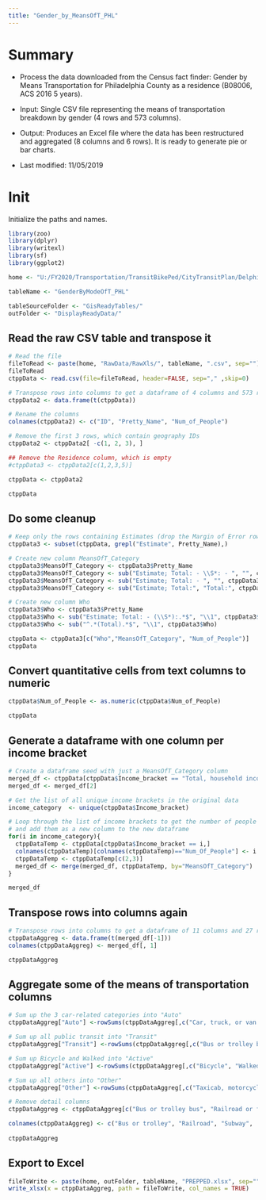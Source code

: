 ```yaml
---
title: "Gender_by_MeansOfT_PHL"
---
```


# Summary

* Process the data downloaded from the Census fact finder: Gender by Means Transportation for Philadelphia County as a residence (B08006, ACS 2016 5 years). 
* Input: Single CSV file representing the means of transportation breakdown by gender (4 rows and 573 columns).  

* Output: Produces an Excel file where the data has been restructured and aggregated (8 columns and 6 rows). It is ready to generate pie or bar charts.

* Last modified: 11/05/2019

# Init

Initialize the paths and names. 

```r

library(zoo)
library(dplyr)
library(writexl) 
library(sf)
library(ggplot2)

home <- "U:/FY2020/Transportation/TransitBikePed/CityTransitPlan/Delphine_CityTransitPlan/CtppAnalysis/Data3rdPass/"

tableName <- "GenderByModeOfT_PHL"

tableSourceFolder <- "GisReadyTables/"
outFolder <- "DisplayReadyData/"

```

## Read the raw CSV table and transpose it

```r

# Read the file
fileToRead <- paste(home, "RawData/RawXls/", tableName, ".csv", sep="")
fileToRead
ctppData <- read.csv(file=fileToRead, header=FALSE, sep="," ,skip=0)

# Transpose rows into columns to get a dataframe of 4 columns and 573 rows
ctppData2 <- data.frame(t(ctppData))

# Rename the columns
colnames(ctppData2) <- c("ID", "Pretty_Name", "Num_of_People")

# Remove the first 3 rows, which contain geography IDs
ctppData2 <- ctppData2[ -c(1, 2, 3), ]

## Remove the Residence column, which is empty
#ctppData3 <- ctppData2[c(1,2,3,5)]

ctppData <- ctppData2

ctppData

```

## Do some cleanup

```r

# Keep only the rows containing Estimates (drop the Margin of Error rows)
ctppData3 <- subset(ctppData, grepl("Estimate", Pretty_Name),)

# Create new column MeansOfT_Category
ctppData3$MeansOfT_Category <- ctppData3$Pretty_Name
ctppData3$MeansOfT_Category <- sub("Estimate; Total: - \\S*: - ", "", ctppData3$MeansOfT_Category)
ctppData3$MeansOfT_Category <- sub("Estimate; Total: - ", "", ctppData3$MeansOfT_Category)
ctppData3$MeansOfT_Category <- sub("Estimate; Total:", "Total:", ctppData3$MeansOfT_Category)

# Create new column Who
ctppData3$Who <- ctppData3$Pretty_Name
ctppData3$Who <- sub("Estimate; Total: - (\\S*):.*$", "\\1", ctppData3$Who)
ctppData3$Who <- sub("^.*(Total).*$", "\\1", ctppData3$Who)

ctppData <- ctppData3[c("Who","MeansOfT_Category", "Num_of_People")] 
ctppData

```


## Convert quantitative cells from text columns to numeric

``` r

ctppData$Num_of_People <- as.numeric(ctppData$Num_of_People)

ctppData
```

## Generate a dataframe with one column per income bracket

```r

# Create a dataframe seed with just a MeansOfT_Category column
merged_df <- ctppData[ctppData$Income_bracket == "Total, household income",]
merged_df <- merged_df[2] 

# Get the list of all unique income brackets in the original data
income_category  <- unique(ctppData$Income_bracket)

# Loop through the list of income brackets to get the number of people values for each bracket in each MeansOfT category
# and add them as a new column to the new dataframe  
for(i in income_category){
  ctppDataTemp <- ctppData[ctppData$Income_bracket == i,]
  colnames(ctppDataTemp)[colnames(ctppDataTemp)=="Num_Of_People"] <- i
  ctppDataTemp <- ctppDataTemp[c(2,3)]
  merged_df <- merge(merged_df, ctppDataTemp, by="MeansOfT_Category")
}

merged_df

```

## Transpose rows into columns again

```r

# Transpose rows into columns to get a dataframe of 11 columns and 27 rows 
ctppDataAggreg <- data.frame(t(merged_df[-1]))
colnames(ctppDataAggreg) <- merged_df[, 1]

ctppDataAggreg
```

## Aggregate some of the means of transportation columns

``` r

# Sum up the 3 car-related categories into "Auto"
ctppDataAggreg["Auto"] <-rowSums(ctppDataAggreg[,c("Car, truck, or van -- Drove alone", "Car, truck, or van -- In a 2-person carpool", "Car, truck, or van -- In a 3-or-more person carpool")])

# Sum up all public transit into "Transit"
ctppDataAggreg["Transit"] <-rowSums(ctppDataAggreg[,c("Bus or trolley bus", "Railroad or ferryboat",	"Streetcar, trolley car, subway, or elevated")])

# Sum up Bicycle and Walked into "Active"
ctppDataAggreg["Active"] <-rowSums(ctppDataAggreg[,c("Bicycle", "Walked")])

# Sum up all others into "Other"
ctppDataAggreg["Other"] <-rowSums(ctppDataAggreg[,c("Taxicab, motorcycle or other method", "Worked at home")])

# Remove detail columns
ctppDataAggreg <- ctppDataAggreg[c("Bus or trolley bus", "Railroad or ferryboat", "Streetcar, trolley car, subway, or elevated",  "Auto", "Transit", "Active", "Other", "Total, means of transportation")]

colnames(ctppDataAggreg) <- c("Bus or trolley", "Railroad", "Subway",  "Auto", "Transit", "Active", "Other", "Total")
  
ctppDataAggreg

```

## Export to Excel

```r

fileToWrite <- paste(home, outFolder, tableName, "PREPPED.xlsx", sep="")
write_xlsx(x = ctppDataAggreg, path = fileToWrite, col_names = TRUE)

```


